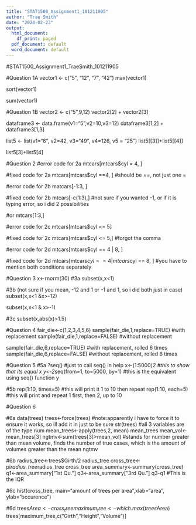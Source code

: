 ---
title: "STAT1500_Assignment1_101211905"
author: "Trae Smith"
date: "2024-02-23"
output:
  html_document:
    df_print: paged
  pdf_document: default
  word_document: default
---

#STAT1500_Assignment1_TraeSmith_101211905

#Question 1A
vector1 <- c("5", "12", "7", "42")
max(vector1)

sort(vector1)

sum(vector1)


#Question 1B
vector2 <- c("5",9,12)
vector2[2] + vector2[3]

dataframe3 <- data.frame(v1="5",v2=10,v3=12)
dataframe3[1,2] + dataframe3[1,3]

list5 <- list(v1="6", v2=42, v3="49", v4=126, v5 = "25")
list5[[3]]+list5[[4]]

list5[3]+list5[4]

#Question 2
#error code for 2a
mtcars[mtcars$cyl = 4, ]

#fixed code for 2a
mtcars[mtcars$cyl ==4, ] #should be ==, not just one =

#error code for 2b
matcars[-1:3, ]

#fixed code for 2b
mtcars[-c(1:3),] #not sure if you wanted -1, or if it is typing error, so i did 2 possibilities

#or 
mtcars[1:3,]


#error code for 2c
mtcars[mtcars$cyl <= 5]

#fixed code for 2c
mtcars[mtcars$cyl <= 5,] #forgot the comma

#error code for 2d
mtcars[mtcars$cyl == 4 | 8, ]

#fixed code for 2d
mtcars[mtcars$cyl == 4 |mtcars$cyl == 8, ] #you have to mention both conditions separately

#Question 3
x<-rnorm(30)
#3a
subset(x,x<1)

#3b (not sure if you mean, -12 and 1 or -1 and 1, so i did both just in case)
subset(x,x<1 &x>-12)

subset(x,x<1 & x>-1)

#3c
subset(x,abs(x)>1.5)

#Question 4
fair_die<-c(1,2,3,4,5,6)
sample(fair_die,1,replace=TRUE) #with replacement
sample(fair_die,1,replace=FALSE) #without replacement

sample(fair_die,6,replace=TRUE) #with replacement, rolled 6 times
sample(fair_die,6,replace=FALSE) #without replacement, rolled 6 times 


#Question 5
#5a
?seq() #just to call seq() in help
x<-(1:5000)*2 #this to show that its equal
x
y<-2*seq(from=1, to=5000, by=1) #this is the equivalent using seq() function
y

#5b
rep(1:10, times=5) #this will print it 1 to 10 then repeat 
rep(1:10, each=5) #this will print and repeat 1 first, then 2, up to 10

#Question 6

#6a
data(trees)
trees<-force(trees) #note:apparently i have to force it to ensure it works, so ill add it in just to be sure 
str(trees) #all 3 variables are of the type num
mean_trees<-apply(trees,2, mean)
mean_trees
mean_vol<-mean_trees[3]
ngtmv<-sum(trees[3]>mean_vol) #stands for number greater than mean volume, finds the number of true cases, which is the amount of volumes greater than the mean
ngtmv

#6b
radius_tree<-trees$Girth/2
radius_tree
cross_tree<-pi*radius_tree*radius_tree
cross_tree
area_summary<-summary(cross_tree)
q1<-area_summary["1st Qu."]
q3<-area_summary["3rd Qu."]
q3-q1 #This is the IQR

#6c
hist(cross_tree, main="amount of trees per area",xlab="area", ylab="occurence")

#6d
trees$Area<-cross_tree
maximum_tree<-which.max(trees$Area)
trees[maximum_tree,c("Girth","Height","Volume")]


